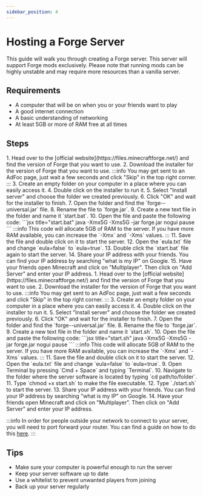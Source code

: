 ```yaml
---
sidebar_position: 4
---
```


# Hosting a Forge Server
This guide will walk you through creating a Forge server. This server will support Forge mods exclusively. Please note that running mods can be highly unstable and may require more resources than a vanilla server.

## Requirements
- A computer that will be on when you or your friends want to play
- A good internet connection
- A basic understanding of networking
- At least 5GB or more of RAM free at all times

## Steps
<OSTabs showLinux={false}>
<TabItem value="windows" label="Windows">
1. Head over to the [official website](https://files.minecraftforge.net/) and find the version of Forge that you want to use.
2. Download the installer for the version of Forge that you want to use.
:::info
You may get sent to an AdFoc page, just wait a few seconds and click "Skip" in the top right corner.
:::
3. Create an empty folder on your computer in a place where you can easily access it.
4. Double click on the installer to run it.
5. Select "Install server" and choose the folder we created previously.
6. Click "OK" and wait for the installer to finish.
7. Open the folder and find the `forge-<version>-universal.jar` file.
8. Rename the file to `forge.jar`.
9. Create a new text file in the folder and name it `start.bat`.
10. Open the file and paste the following code:
```jsx title="start.bat"
java -Xmx5G -Xms5G -jar forge.jar nogui
pause
```
:::info
This code will allocate 5GB of RAM to the server. If you have more RAM available, you can increase the `-Xmx` and `-Xms` values.
:::
11. Save the file and double click on it to start the server.
12. Open the `eula.txt` file and change `eula=false` to `eula=true`.
13. Double click the `start.bat` file again to start the server.
14. Share your IP address with your friends. You can find your IP address by searching "what is my IP" on Google.
15. Have your friends open Minecraft and click on "Multiplayer". Then click on "Add Server" and enter your IP address.
</TabItem>
<TabItem value="mac" label="MacOS/Linux">
1. Head over to the [official website](https://files.minecraftforge.net/) and find the version of Forge that you want to use.
2. Download the installer for the version of Forge that you want to use.
:::info
You may get sent to an AdFoc page, just wait a few seconds and click "Skip" in the top right corner.
:::
3. Create an empty folder on your computer in a place where you can easily access it.
4. Double click on the installer to run it.
5. Select "Install server" and choose the folder we created previously.
6. Click "OK" and wait for the installer to finish.
7. Open the folder and find the `forge-<version>-universal.jar` file.
8. Rename the file to `forge.jar`.
9. Create a new text file in the folder and name it `start.sh`.
10. Open the file and paste the following code:
```jsx title="start.sh"
java -Xmx5G -Xms5G -jar forge.jar nogui
pause
```
:::info
This code will allocate 5GB of RAM to the server. If you have more RAM available, you can increase the `-Xmx` and `-Xms` values.
:::
11. Save the file and double click on it to start the server.
12. Open the `eula.txt` file and change `eula=false` to `eula=true`.
9. Open Terminal by pressing `Cmd + Space` and typing `Terminal`.
10. Navigate to the folder where the server software is located by typing `cd path/to/folder`.
11. Type `chmod +x start.sh` to make the file executable.
12. Type `./start.sh` to start the server.
13. Share your IP address with your friends. You can find your IP address by searching "what is my IP" on Google.
14. Have your friends open Minecraft and click on "Multiplayer". Then click on "Add Server" and enter your IP address.
</TabItem>
</OSTabs>

:::info
In order for people outside your network to connect to your server, you will need to port forward your router. You can find a guide on how to do this [here](https://portforward.com/how-to-port-forward/).
:::

## Tips
- Make sure your computer is powerful enough to run the server
- Keep your server software up to date
- Use a whitelist to prevent unwanted players from joining
- Back up your server regularly